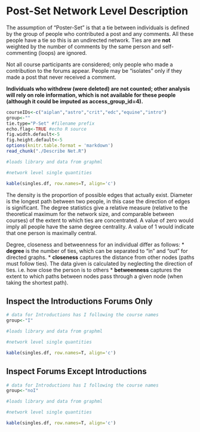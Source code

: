 <style type="text/css">
table {
   max-width: 95%;
   border: 1px solid #ccc;
}
 
th {
  background-color: #000000;
  color: #ffffff;
}
 
td {
  background-color: #dcdcdc;
}
</style>

Post-Set Network Level Description
========================================================

The assumption of "Poster-Set" is that a tie between individuals is defined by the group of people who contributed a post and any comments. All these people have a tie so this is an undirected network. Ties are are **not** weighted by the number of comments by the same person and self-commenting (loops) are ignored.

Not all course participants are considered; only people who made a contribution to the forums appear. People may be "isolates" only if they made a post that never received a comment.

__Individuals who withdrew (were deleted) are not counted; other analysis will rely on role information, which is not available for these people (although it could be imputed as access_group_id=4).__


```r
courseIDs<-c("aiplan","astro","crit","edc","equine","intro")
group<-""
tie.type="P-Set" #filename prefix
echo.flag<-TRUE #echo R source
fig.width.default<-5
fig.height.default<-5
options(knitr.table.format = 'markdown')
read_chunk("./Describe Net.R")
```

```r
#loads library and data from graphml
```

```r
#network level single quantities
```

```r
kable(singles.df, row.names=T, align='c')
```

The density is the proportion of possible edges that actually exist. Diameter is the longest path between two people, in this case the direction of edges is significant. The degree statistics give a relative measure (relative to the theoretical maximum for the network size, and comparable between courses) of the extent to which ties are concentrated. A value of zero would imply all people have the same degree centrality. A value of 1 would indicate that one person is maximally central.

Degree, closeness and betweenness for an individual differ as follows:
* **degree** is the number of ties, which can be separated to "in" and "out" for directed graphs.
* **closeness** captures the distance from other nodes (paths must follow ties). The data given is calculated by neglecting the direction of ties. i.e. how close the person is to others
* **betweenness** captures the extent to which paths between nodes pass through a given node (when taking the shortest path).
 
## Inspect the Introductions Forums Only
```r
# data for Introductions has I following the course names
group<-"I"
```

```r
#loads library and data from graphml
```

```r
#network level single quantities
```

```r
kable(singles.df, row.names=T, align='c')
```

## Inspect Forums Except Introductions
```r
# data for Introductions has I following the course names
group<-"noI"
```

```r
#loads library and data from graphml
```

```r
#network level single quantities
```

```r
kable(singles.df, row.names=T, align='c')
```
